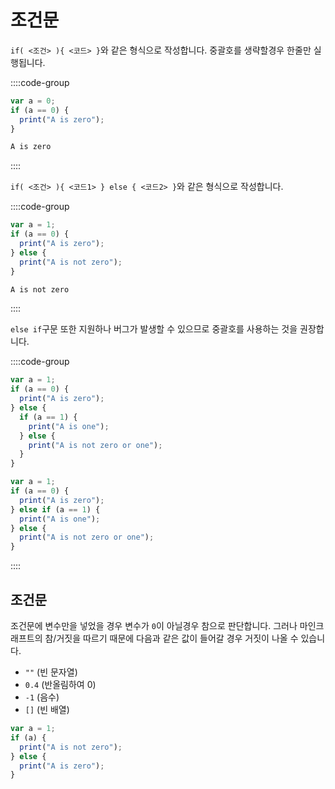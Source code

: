 # 조건문

`if( <조건> ){ <코드> }`와 같은 형식으로 작성합니다. 중괄호를 생략할경우 한줄만 실행됩니다.

::::code-group

```js [if.planet]
var a = 0;
if (a == 0) {
  print("A is zero");
}
```

```js [결과]
A is zero
```

::::

`if( <조건> ){ <코드1> } else { <코드2> }`와 같은 형식으로 작성합니다.

::::code-group

```js [if_else.planet]
var a = 1;
if (a == 0) {
  print("A is zero");
} else {
  print("A is not zero");
}
```

```js [결과]
A is not zero
```

::::

`else if`구문 또한 지원하나 버그가 발생할 수 있으므로 중괄호를 사용하는 것을 권장합니다.

::::code-group

```js [recommend.planet]
var a = 1;
if (a == 0) {
  print("A is zero");
} else {
  if (a == 1) {
    print("A is one");
  } else {
    print("A is not zero or one");
  }
}
```

```js [not_recommended.planet]
var a = 1;
if (a == 0) {
  print("A is zero");
} else if (a == 1) {
  print("A is one");
} else {
  print("A is not zero or one");
}
```

::::

## 조건문

조건문에 변수만을 넣었을 경우 변수가 `0`이 아닐경우 참으로 판단합니다. 그러나 마인크래프트의 참/거짓을 따르기 때문에 다음과 같은 값이 들어갈 경우 거짓이 나올 수 있습니다.

- `""` (빈 문자열)
- `0.4` (반올림하여 0)
- `-1` (음수)
- `[]` (빈 배열)

```js
var a = 1;
if (a) {
  print("A is not zero");
} else {
  print("A is zero");
}
```
